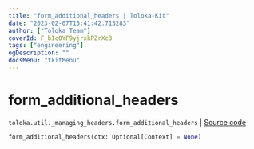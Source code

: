 ```yaml
---
title: "form_additional_headers | Toloka-Kit"
date: "2023-02-07T15:41:42.713283"
author: ["Toloka Team"]
coverId: F_bIcOYF9yjrxkPZrXc3
tags: ["engineering"]
ogDescription: ""
docsMenu: "tkitMenu"
---
```


# form_additional_headers
`toloka.util._managing_headers.form_additional_headers` | [Source code](https://github.com/Toloka/toloka-kit/blob/v1.1.3/src/util/_managing_headers.py#L83)

```python
form_additional_headers(ctx: Optional[Context] = None)
```